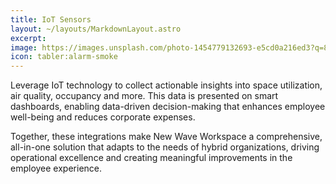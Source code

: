 ```yaml
---
title: IoT Sensors
layout: ~/layouts/MarkdownLayout.astro
excerpt: 
image: https://images.unsplash.com/photo-1454779132693-e5cd0a216ed3?q=80&w=3542&auto=format&fit=crop&ixlib=rb-4.0.3&ixid=M3wxMjA3fDB8MHxwaG90by1wYWdlfHx8fGVufDB8fHx8fA%3D%3D
icon: tabler:alarm-smoke
---
```


Leverage IoT technology to collect actionable insights into space utilization, air quality, occupancy and more. This data is presented on smart dashboards, enabling data-driven decision-making that enhances employee well-being and reduces corporate expenses.

Together, these integrations make New Wave Workspace a comprehensive, all-in-one solution that adapts to the needs of hybrid organizations, driving operational excellence and creating meaningful improvements in the employee experience.